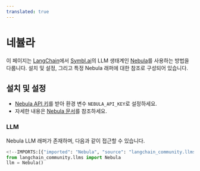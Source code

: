 ```yaml
---
translated: true
---
```


# 네뷸라

이 페이지는 [LangChain](https://symbl.ai/nebula)에서 [Symbl.ai](https://symbl.ai/)의 LLM 생태계인 [Nebula](https://symbl.ai/nebula)를 사용하는 방법을 다룹니다.
설치 및 설정, 그리고 특정 Nebula 래퍼에 대한 참조로 구성되어 있습니다.

## 설치 및 설정

- [Nebula API 키](https://info.symbl.ai/Nebula_Private_Beta.html)를 받아 환경 변수 `NEBULA_API_KEY`로 설정하세요.
- 자세한 내용은 [Nebula 문서](https://docs.symbl.ai/docs/nebula-llm)를 참조하세요.

### LLM

Nebula LLM 래퍼가 존재하며, 다음과 같이 접근할 수 있습니다.

```python
<!--IMPORTS:[{"imported": "Nebula", "source": "langchain_community.llms", "docs": "https://api.python.langchain.com/en/latest/llms/langchain_community.llms.symblai_nebula.Nebula.html", "title": "Nebula"}]-->
from langchain_community.llms import Nebula
llm = Nebula()
```
